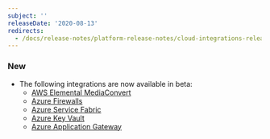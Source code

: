 ```yaml
---
subject: ''
releaseDate: '2020-08-13'
redirects:
  - /docs/release-notes/platform-release-notes/cloud-integrations-release-notes/5-new-integrations-available-azure-aws
---
```


### New

* The following integrations are now available in beta:
  * [AWS Elemental MediaConvert](https://docs.newrelic.com/docs/integrations/amazon-integrations/aws-integrations-list/aws-elemental-mediaconvert-monitoring-integration)
  * [Azure Firewalls](https://docs.newrelic.com/docs/integrations/microsoft-azure-integrations/azure-integrations-list/azure-firewalls-monitoring-integration)
  * [Azure Service Fabric](https://docs.newrelic.com/docs/integrations/microsoft-azure-integrations/azure-integrations-list/azure-service-fabric-monitoring-integration)
  * [Azure Key Vault](https://docs.newrelic.com/docs/integrations/microsoft-azure-integrations/azure-integrations-list/azure-key-vault-monitoring-integration)
  * [Azure Application Gateway](https://docs.newrelic.com/docs/integrations/microsoft-azure-integrations/azure-integrations-list/azure-application-gateway-monitoring-integration)
